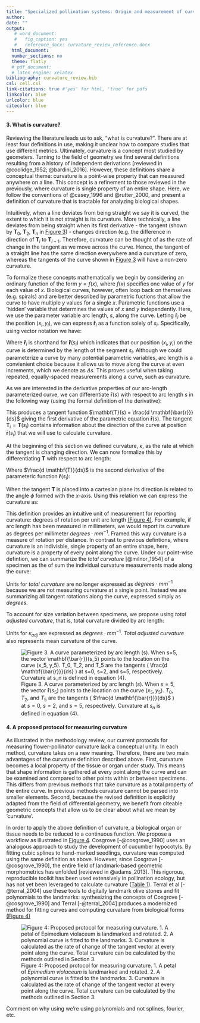 ```yaml
---
title: "Specialized pollination systems: Origin and measurement of curvature"
author:
date: ""
output:
   # word_document:
   #   fig_caption: yes
   #   reference_docx: curvature_review_reference.docx
  html_document:
  number_sections: no
  theme: flatly
  # pdf_document:
  # latex_engine: xelatex
bibliography: curvature_review.bib
csl: cell.csl
link-citations: true #'yes' for html, 'true' for pdfs
linkcolor: blue
urlcolor: blue
citecolor: blue
---
```


#### 3. What is curvature?

Reviewing the literature leads us to ask, “what is curvature?”. There are at least four definitions in use, making it unclear how to compare studies that use different metrics. Ultimately, curvature is a concept most studied by geometers. Turning to the field of geometry we find several definitions resulting from a history of independent derivations [reviewed in @coolidge_1952; @bardini_2016]. However, these definitions share a conceptual theme: curvature is a point-wise property that can measured anywhere on a line. This concept is a refinement to those reviewed in the previously, where curvature is single property of an entire shape. Here, we follow the conventions of @casey_1996 and @rutter_2000, and present a definition of curvature that is tractable for analyzing biological shapes. 

Intuitively, when a line deviates from being straight we say it is curved, the extent to which it is not straight is its curvature. More technically, a line deviates from being straight when its first derivative - the tangent (shown by $\mathbf{T}_0$, $\mathbf{T}_2$, $\mathbf{T}_n$ in [Figure 3](Figure_3.jpg)) - changes direction (e.g. the difference in direction of $\mathbf{T}_i$ to $\mathbf{T}_{i+1}$. Therefore, curvature can be thought of as the rate of change in the tangent as we move across the curve. Hence, the tangent of a straight line has the same direction everywhere and a curvature of zero, whereas the tangents of the curve shown in [Figure 3](Figure_3.jpg) will have a non-zero curvature. 

To formalize these concepts mathematically we begin by considering an ordinary function of the form $y=f(x)$, where $f(x)$ specifies one value of $y$ for each value of $x$. Biological curves, however, often loop back on themselves (e.g. spirals) and are better described by parametric fuctions that allow the curve to have multiple $y$ values for a single $x$. Parametric functions use a 'hidden' variable that determines the values of $x$ and $y$ independently. Here, we use the parameter variable arc length, $s$, along the curve. Letting $\mathbf{\bar{r}}_i$ be the position $(x_i, y_i)$, we can express $\mathbf{\bar{r}}_i$ as a function solely of $s_i$. Specifically, using vector notation we have:

\begin{equation}
\tag{1}

\mathbf{\bar{r}}(s_i) =
\mathbf{\bar{r}}_i \equiv \left[\begin{array}
{rrr}
x(s_i) \\
y(s_i) \\
\end{array}\right]

\end{equation}


Where $\mathbf{\bar{r}}_i$ is shorthand for $\mathbf{\bar{r}}(s_i)$ which indicates that our position $(x_i, y_i)$ on the curve is determined by the length of the segment $s_i$. Although we could parameterize a curve by many potential parametric variables, arc length is a convienient choice because it allows us to move along the curve at even increments, which we denote as $\Delta s$. This proves useful when taking repeated, equally-spaced measurements along a curve, such as curvature. 


As we are interested in the derivative properties of our arc-length parameterized curve, we can differentiate $\mathbf{\bar{r}}(s)$ with respect to arc length $s$ in the following way (using the formal definition of the derivative):

\begin{equation}
\tag{2}

\lim\limits_{\Delta s \to 0} \frac{\Delta \mathbf{\bar{r}}(s)}{\Delta s} = \frac{d \mathbf{\bar{r}}(s)}{ds} = \mathbf{T}(s)  

\end{equation}

This produces a tangent function $\mathbf{T}(s) = \frac{d \mathbf{\bar{r}}}{ds}$ giving the first derivative of the parametric equation $\mathbf{\bar{r}}(s)$. The tangent $\mathbf{T}_i = \mathbf{T}(s_i)$ contains information about the direction of the curve at position $\mathbf{\bar{r}}(s_i)$ that we will use to calculate curvature. 



At the beginning of this section we defined curvature, $\kappa$, as the rate at which the tangent is changing direction. We can now formalize this by differentiating $\mathbf{T}$ with respect to arc length: 

\begin{equation}
\tag{3}

\kappa = \frac{d $\mathbf{T}}{ds}

\end{equation}

Where $\frac{d \mathbf{T}}{ds}$ is the second derivative of the parameteric function $\mathbf{\bar{r}}(s_i)$: 

\begin{equation}
\tag{4}

\kappa_i = \lim\limits_{\Delta s \to 0} \frac{\mathbf{T}_i - \mathbf{T}_{i- \Delta s}}{\Delta s} = \frac{dT_i}{ds}

\end{equation}

When the tangent $\mathbf{T}$ is placed into a cartesian plane its direction is related to the angle $\phi$ formed with the $x$-axis. Using this relation we can express the curvature as:

\begin{equation}
\tag{5}

\kappa = \frac{d\phi}{ds}

\end{equation}


This definition provides an intuitive unit of measurement for reporting curvature: degrees of rotation per unit arc length [(Figure 4)](Figure_4.jpg). For example, if arc length has been measured in millimeters, we would report its curvature as degrees per millimeter $degrees \cdot mm^{-1}$. Framed this way curvature is a measure of rotation per distance. In contrast to previous defintions, where curvature is an indivisble, single property of an entire shape, here, curvature is a property of every point along the curve. Under our point-wise defintion, we can summarize the _total curvature_ [@milnor_1954] of a specimen as the of sum the individual curvature measurements made along the curve:

\begin{equation}
\tag{6}

\kappa_{total} = \int_{0}^{s_{max}} \kappa \; ds 

\end{equation}

Units for _total curvature_ are no longer expressed as $degrees \cdot mm^{-1}$ because we are not measuring curvature at a single point. Instead we are summarizing all tangent rotations along the curve, expressed simply as $degrees$.

To account for size variation between specimens, we propose using _total adjusted curvature_, that is, total curvature divided by arc length:

\begin{equation}
\tag{7}

\kappa_{adj} = \frac{\kappa_{total}}{s_{max}} 

\end{equation}

Units for $\kappa_{adj}$ are expressed as $degrees \cdot mm^{-1}$.  _Total adjusted curvature_ also represents mean curvature of the curve.  


![Figure 3. A curve parameterized by arc length ($s$). When $s=5$, the vector $\mathbf{\bar{r}}(s_5)$ points to the location on the curve $(x_5, y_5)$. $T_0$, $T_2$, and $T_5$ are the tangents ( $\frac{d \mathbf{\bar{r}}}{ds}$ ) at $s=0$, $s=2$, and $s=5$, respectively. Curvature at $s_n$ is defined in equation (4).](Figures/Figure_3.jpg)



 
#### 4. A proposed protocol for measuring curvature

As illustrated in the methodology review, our current protocols for measuring flower-pollinator curvature lack a conceptual unity. In each method, curvature takes on a new meaning. Therefore, there are two main advantages of the curvature definition described above. First, curvature becomes a local property of the tissue or organ under study. This means that shape information is gathered at every point along the curve and can be examined and compared to other points within or between specimens. This differs from previous methods that take curvature as a total property of the entire curve. In previous methods curvature cannot be parsed into smaller elements. Second, because the revised definition is explicitly adapted from the field of differential geometry, we benefit from citeable geometric concepts that allow us to be clear about what we mean by 'curvature'. 


In order to apply the above definition of curvature, a biological organ or tissue needs to be reduced to a continuous function.  We propose a workflow as illustrated in [Figure 4](Figures/Figure_4.jpg). Cosgrove [-@cosgrove_1990] uses an analogous approach to study the development of cucumber hypocotyls. By fitting cubic splines to hand-marked seedlings, curvature was computed using the same definition as above.  However, since Cosgrove [-@cosgrove_1990], the entire field of landmark-based geometric morphometrics has unfolded [reviewed in @adams_2013]. This rigorous, reproducible toolkit has been used extensively in pollination ecology, but has not yet been leveraged to calculate curvature ([Table 1](Tables/Table_1.csv)).  Terral et al [-@terral_2004] use these tools to digitally landmark olive stones and fit polynomials to the landmarks: synthesizing the concepts of Cosgrove [-@cosgrove_1990] and Terral [-@terral_2004] produces a modernized method for fitting curves and computing curvature from biological forms [(Figure 4)](Figures/Figure_4.jpg)

![Figure 4: Proposed protocol for measuring curvature. 1. A petal of _Epimedium violaceum_ is landmarked and rotated. 2. A polynomial curve is fitted to the landmarks. 3. Curvature is calculated as the rate of change of the tangent vector at every point along the curve. Total curvature can be calculated by the methods outlined in Section 3.](Figures/Figure_4.jpg)

Comment on why using we're using polynomials and not splines, fourier, etc.